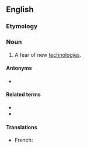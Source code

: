 ==English==

===Etymology===
{{af|en|techno-|-phobia}}

===Noun===
{{wikipedia}}
{{en-noun}}

# A fear of new [[technologies]].

====Antonyms====
* {{l|en|technophilia}}

====Related terms====
* {{l|en|technophobe}}
* {{l|en|technophobic}}

====Translations====
{{trans-top|fear of new technologies}}
* French: {{t+|fr|technophobie|f}}
{{trans-mid}}
{{trans-bottom}}
